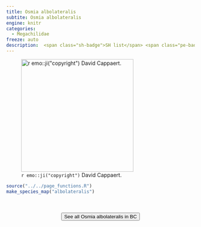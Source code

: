 ```yaml
---
title: Osmia albolateralis
subtite: Osmia albolateralis
engine: knitr
categories:
  - Megachilidae
freeze: auto
description:  <span class="sh-badge">SH list</span> <span class="pe-badge">PM Evidence</span>
---
```

![`r emo::ji("copyright")` David Cappaert.](https://inaturalist-open-data.s3.amazonaws.com/photos/107860011/medium.jpg){height=300}





```r
source("../../page_functions.R")
make_species_map("albolateralis")
```
<br><br>
<center>


<a href="https://www.zoology.ubc.ca/entomology/main/Hymenoptera/Megachilidae/Osmia%20albolateralis.php"><button type="button" class="btn btn-secondary">See all Osmia albolateralis in BC <i class="fa-solid fa-arrow-up-right-from-square"></i> </button></a>
</center>
